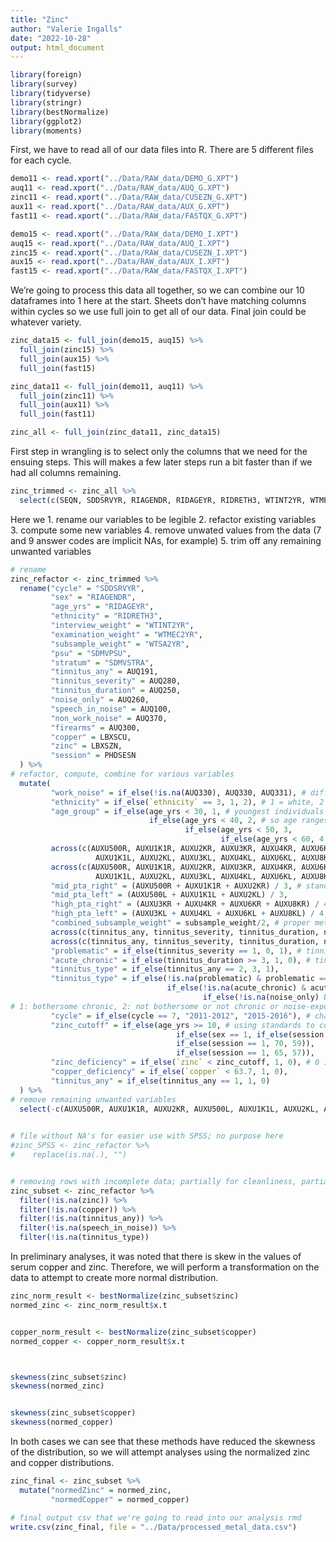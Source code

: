 ```yaml
---
title: "Zinc"
author: "Valerie Ingalls"
date: "2022-10-28"
output: html_document
---
```


```r
library(foreign)
library(survey)
library(tidyverse)
library(stringr)
library(bestNormalize)
library(ggplot2)
library(moments)
```

First, we have to read all of our data files into R. There are 5 different files for each cycle.

```r
demo11 <- read.xport("../Data/RAW_data/DEMO_G.XPT")
auq11 <- read.xport("../Data/RAW_data/AUQ_G.XPT")
zinc11 <- read.xport("../Data/RAW_data/CUSEZN_G.XPT")
aux11 <- read.xport("../Data/RAW_data/AUX_G.XPT")
fast11 <- read.xport("../Data/RAW_data/FASTQX_G.XPT")

demo15 <- read.xport("../Data/RAW_data/DEMO_I.XPT")
auq15 <- read.xport("../Data/RAW_data/AUQ_I.XPT")
zinc15 <- read.xport("../Data/RAW_data/CUSEZN_I.XPT")
aux15 <- read.xport("../Data/RAW_data/AUX_I.XPT")
fast15 <- read.xport("../Data/RAW_data/FASTQX_I.XPT")
```

We're going to process this data all together, so we can combine our 10 dataframes into 1 here at the start. Sheets don't have matching columns within cycles so we use full join to get all of our data. Final join could be whatever variety.

```r
zinc_data15 <- full_join(demo15, auq15) %>%
  full_join(zinc15) %>%
  full_join(aux15) %>%
  full_join(fast15)

zinc_data11 <- full_join(demo11, auq11) %>%
  full_join(zinc11) %>%
  full_join(aux11) %>%
  full_join(fast11)

zinc_all <- full_join(zinc_data11, zinc_data15)
```

First step in wrangling is to select only the columns that we need for the ensuing steps. This will makes a few later steps run a bit faster than if we had all columns remaining.

```r
zinc_trimmed <- zinc_all %>%
  select(c(SEQN, SDDSRVYR, RIAGENDR, RIDAGEYR, RIDRETH3, WTINT2YR, WTMEC2YR, SDMVPSU, SDMVSTRA, AUQ191, AUQ280, AUQ250, AUQ260, AUQ100, AUXU500R, AUXU1K1R, AUXU2KR, AUXU500L, AUXU1K1L, AUXU2KL, AUXU3KR, AUXU4KR, AUXU6KR, AUXU8KR, AUXU3KL, AUXU4KL, AUXU6KL, AUXU8KL, AUQ330, AUQ331, AUQ370, AUQ300, WTSA2YR, LBXSCU, LBXSZN, PHDSESN))
```

Here we 
1. rename our variables to be legible 
2. refactor existing variables 
3. compute some new variables 
4. remove unwated values from the data (7 and 9 answer codes are implicit NAs, for example) 
5. trim off any remaining unwanted variables 


```r
# rename
zinc_refactor <- zinc_trimmed %>%
  rename("cycle" = "SDDSRVYR",
         "sex" = "RIAGENDR",
         "age_yrs" = "RIDAGEYR",
         "ethnicity" = "RIDRETH3",
         "interview_weight" = "WTINT2YR",
         "examination_weight" = "WTMEC2YR",
         "subsample_weight" = "WTSA2YR",
         "psu" = "SDMVPSU",
         "stratum" = "SDMVSTRA",
         "tinnitus_any" = AUQ191,
         "tinnitus_severity" = AUQ280,
         "tinnitus_duration" = AUQ250,
         "noise_only" = AUQ260,
         "speech_in_noise" = AUQ100,
         "non_work_noise" = AUQ370,
         "firearms" = AUQ300,
         "copper" = LBXSCU,
         "zinc" = LBXSZN,
         "session" = PHDSESN
  ) %>%
# refactor, compute, combine for various variables
  mutate(
         "work_noise" = if_else(!is.na(AUQ330), AUQ330, AUQ331), # different question name between cycles, just a combine + rename here
         "ethnicity" = if_else(`ethnicity` == 3, 1, 2), # 1 = white, 2 is non white/Hispanic
         "age_group" = if_else(age_yrs < 30, 1, # youngest individuals with audio data are 20
                               if_else(age_yrs < 40, 2, # so age ranges are 20-29, 30-39, etc
                                       if_else(age_yrs < 50, 3, 
                                               if_else(age_yrs < 60, 4, 5)))), # upper limit was 69
         across(c(AUXU500R, AUXU1K1R, AUXU2KR, AUXU3KR, AUXU4KR, AUXU6KR, AUXU8KR, AUXU500L, # removing null hearing thresholds
                   AUXU1K1L, AUXU2KL, AUXU3KL, AUXU4KL, AUXU6KL, AUXU8KL), ~na_if(., 888)),
         across(c(AUXU500R, AUXU1K1R, AUXU2KR, AUXU3KR, AUXU4KR, AUXU6KR, AUXU8KR, AUXU500L,
                   AUXU1K1L, AUXU2KL, AUXU3KL, AUXU4KL, AUXU6KL, AUXU8KL), ~if_else(. == 666, 110, .)), # thresholds above measured values are being set to 110 (highest attempted measure)
         "mid_pta_right" = (AUXU500R + AUXU1K1R + AUXU2KR) / 3, # standard Pure Tone Average calc
         "mid_pta_left" = (AUXU500L + AUXU1K1L + AUXU2KL) / 3,
         "high_pta_right" = (AUXU3KR + AUXU4KR + AUXU6KR + AUXU8KR) / 4, # same but for higher freq
         "high_pta_left" = (AUXU3KL + AUXU4KL + AUXU6KL + AUXU8KL) / 4,
         "combined_subsample_weight" = subsample_weight/2, # proper method for weight when using multiple cycles. Take weight, divide by number of cycles
         across(c(tinnitus_any, tinnitus_severity, tinnitus_duration, noise_only, sex, non_work_noise, firearms, work_noise, speech_in_noise),  ~na_if(., 7)), # na coded null values
         across(c(tinnitus_any, tinnitus_severity, tinnitus_duration, noise_only, sex, non_work_noise, firearms, work_noise, speech_in_noise),  ~na_if(., 9)),
         "problematic" = if_else(tinnitus_severity == 1, 0, 1), # tinnitus that is at least a small problem vs not
         "acute_chronic" = if_else(tinnitus_duration >= 3, 1, 0), # tinnitus lasting at least a year vs not
         "tinnitus_type" = if_else(tinnitus_any == 2, 3, 1),
         "tinnitus_type" = if_else(!is.na(problematic) & problematic == 0, 2, 
                                   if_else(!is.na(acute_chronic) & acute_chronic == 0, 2,
                                           if_else(!is.na(noise_only) & noise_only == 1, 2, tinnitus_type))),
# 1: bothersome chronic, 2: not bothersome or not chronic or noise-exposure only, 3: no tinnitus
         "cycle" = if_else(cycle == 7, "2011-2012", "2015-2016"), # changing cycle code to a year for clarity
         "zinc_cutoff" = if_else(age_yrs >= 10, # using standards to control zinc deficiency cutoff based on known factors. no such info found on copper, so that cutoff is less controlled
                                     if_else(sex == 1, if_else(session == 1, 74, 61), 
                                     if_else(session == 1, 70, 59)),
                                     if_else(session == 1, 65, 57)),
         "zinc_deficiency" = if_else(`zinc` < zinc_cutoff, 1, 0), # 0 is no deficiency
         "copper_deficiency" = if_else(`copper` < 63.7, 1, 0),
         "tinnitus_any" = if_else(tinnitus_any == 1, 1, 0)
  ) %>%
# remove remaining unwanted variables
  select(-c(AUXU500R, AUXU1K1R, AUXU2KR, AUXU500L, AUXU1K1L, AUXU2KL, AUXU3KR, AUXU4KR, AUXU6KR, AUXU8KR, AUXU3KL, AUXU4KL, AUXU6KL, AUXU8KL, AUQ330, AUQ331, subsample_weight, zinc_cutoff, session, problematic, acute_chronic, noise_only))
    
```




```r
# file without NA's for easier use with SPSS; no purpose here
#zinc_SPSS <- zinc_refactor %>%
#    replace(is.na(.), "")


# removing rows with incomplete data; partially for cleanliness, partially for better functioning with later analyses
zinc_subset <- zinc_refactor %>%
  filter(!is.na(zinc)) %>%
  filter(!is.na(copper)) %>%
  filter(!is.na(tinnitus_any)) %>%
  filter(!is.na(speech_in_noise)) %>%
  filter(!is.na(tinnitus_type))
```


In preliminary analyses, it was noted that there is skew in the values of serum copper and zinc. Therefore, we will perform a transformation on the data to attempt to create more normal distribution.
```r

zinc_norm_result <- bestNormalize(zinc_subset$zinc)
normed_zinc <- zinc_norm_result$x.t


copper_norm_result <- bestNormalize(zinc_subset$copper)
normed_copper <- copper_norm_result$x.t



skewness(zinc_subset$zinc)
skewness(normed_zinc)


skewness(zinc_subset$copper)
skewness(normed_copper)

```

In both cases we can see that these methods have reduced the skewness of the distribution, so we will attempt analyses using the normalized zinc and copper distributions.

```r
zinc_final <- zinc_subset %>%
  mutate("normedZinc" = normed_zinc,
         "normedCopper" = normed_copper)
```




```r
# final output csv that we're going to read into our analysis rmd
write.csv(zinc_final, file = "../Data/processed_metal_data.csv")
```
